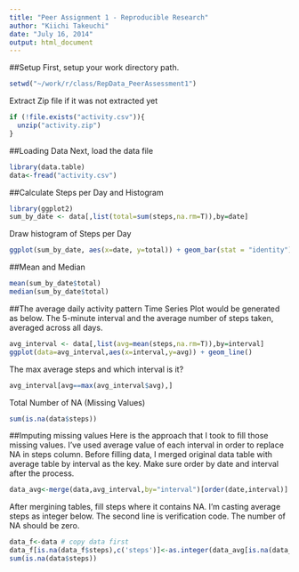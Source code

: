 ```yaml
---
title: "Peer Assignment 1 - Reproducible Research"
author: "Kiichi Takeuchi"
date: "July 16, 2014"
output: html_document
---
```


##Setup
First, setup your work directory path.

```r
setwd("~/work/r/class/RepData_PeerAssessment1")
```

Extract Zip file if it was not extracted yet
```r
if (!file.exists("activity.csv")){
  unzip("activity.zip")
}
```

##Loading Data
Next, load the data file
```r
library(data.table)
data<-fread("activity.csv")
```

##Calculate Steps per Day and Histogram
```r
library(ggplot2)
sum_by_date <- data[,list(total=sum(steps,na.rm=T)),by=date]
```

Draw histogram of Steps per Day
```r
ggplot(sum_by_date, aes(x=date, y=total)) + geom_bar(stat = "identity") + theme(axis.text.x = element_text(angle = 90,hjust = 1))# + coord_flip()# + scale_x_reverse() 
```

##Mean and Median
```r
mean(sum_by_date$total)
median(sum_by_date$total)
```

##The average daily activity pattern
Time Series Plot would be generated as below. The 5-minute interval and the average number of steps taken, averaged across all days.

```r
avg_interval <- data[,list(avg=mean(steps,na.rm=T)),by=interval]
ggplot(data=avg_interval,aes(x=interval,y=avg)) + geom_line()
```

The max average steps and which interval is it?
```r
avg_interval[avg==max(avg_interval$avg),]
```


Total Number of NA (Missing Values)
```r
sum(is.na(data$steps))
```

##Imputing missing values
Here is the approach that I took to fill those missing values. I've used average value of each interval in order to replace NA in steps column. Before filling data, I merged original data table with average table by interval as the key. Make sure order by date and interval after the process.
```r
data_avg<-merge(data,avg_interval,by="interval")[order(date,interval)]
```
After mergining tables, fill steps where it contains NA. I'm casting average steps as integer below. The second line is verification code. The number of NA should be zero.
```r
data_f<-data # copy data first
data_f[is.na(data_f$steps),c('steps')]<-as.integer(data_avg[is.na(data_f$steps),avg])
sum(is.na(data$steps))
```



